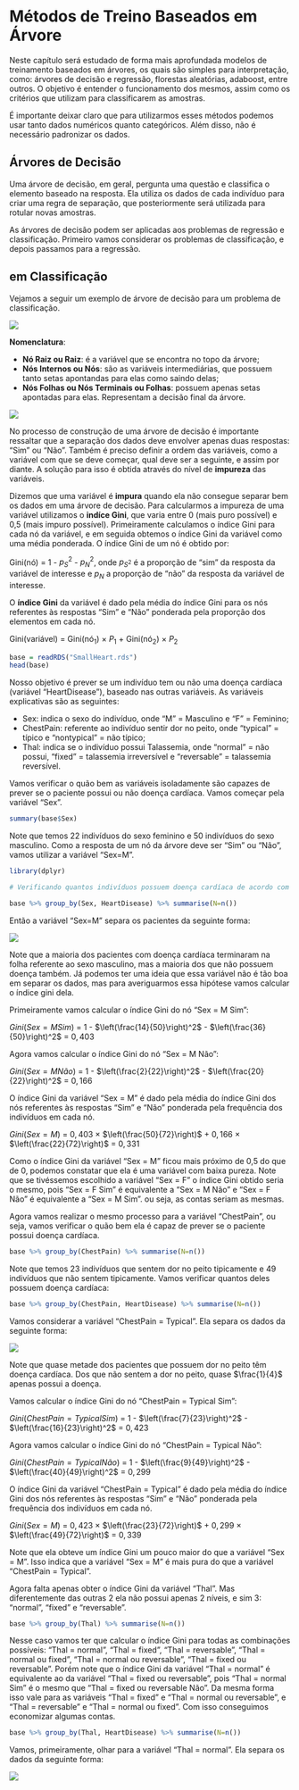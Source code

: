 
# Métodos de Treino Baseados em Árvore

Neste capítulo será estudado de forma mais aprofundada modelos de treinamento baseados em árvores, os quais são simples para interpretação, como: árvores de decisão e regressão, florestas aleatórias, adaboost, entre outros. O objetivo é entender o funcionamento dos mesmos, assim como os critérios que utilizam para classificarem as amostras.

É importante deixar claro que para utilizarmos esses métodos podemos usar tanto dados numéricos quanto categóricos. Além disso, não é necessário padronizar os dados.

## Árvores de Decisão

Uma árvore de decisão, em geral, pergunta uma questão e classifica o elemento baseado na resposta. Ela utiliza os dados de cada indivíduo para criar uma regra de separação, que posteriormente será utilizada para rotular novas amostras.

As árvores de decisão podem ser aplicadas aos problemas de regressão e classificação. Primeiro vamos considerar os problemas de classificação, e depois passamos para a regressão.

## em Classificação

Vejamos a seguir um exemplo de árvore de decisão para um problema de classificação.

![](images/Ex_Arvores.png){fig-align="center"}

**Nomenclatura**:

-   **Nó Raiz ou Raiz**: é a variável que se encontra no topo da árvore;
-   **Nós Internos ou Nós**: são as variáveis intermediárias, que possuem tanto setas apontandas para elas como saindo delas;
-   **Nós Folhas ou Nós Terminais ou Folhas**: possuem apenas setas apontadas para elas. Representam a decisão final da árvore.

![](images/Nomenclatura_Arvore.png){fig-align="center"}

No processo de construção de uma árvore de decisão é importante ressaltar que a separação dos dados deve envolver apenas duas respostas: "Sim" ou "Não". Também é preciso definir a ordem das variáveis, como a variável com que se deve começar, qual deve ser a seguinte, e assim por diante. A solução para isso é obtida através do nível de **impureza** das variáveis.

Dizemos que uma variável é **impura** quando ela não consegue separar bem os dados em uma árvore de decisão. Para calcularmos a impureza de uma variável utilizamos o **indíce Gini**, que varia entre 0 (mais puro possível) e 0,5 (mais impuro possível). Primeiramente calculamos o índice Gini para cada nó da variável, e em seguida obtemos o índice Gini da variável como uma média ponderada. O índice Gini de um nó é obtido por:

Gini(nó) = 1 - $p_{S}^2$ - $p_{N}^2$, onde $p_{S^2}$ é a proporção de "sim" da resposta da variável de interesse e $p_{N}$ a proporção de "não" da resposta da variável de interesse.

O **índice Gini** da variável é dado pela média do índice Gini para os nós referentes às respostas "Sim" e "Não" ponderada pela proporção dos elementos em cada nó.

Gini(variável) = Gini(nó$_1$) $\times$ $P_1$ + Gini(nó$_2$) $\times$ $P_2$

```{r}
base = readRDS("SmallHeart.rds")
head(base)
```

Nosso objetivo é prever se um indivíduo tem ou não uma doença cardíaca (variável "HeartDisease"), baseado nas outras variáveis. As variáveis explicativas são as seguintes:

-   Sex: indica o sexo do indivíduo, onde "M" = Masculino e "F" = Feminino;
-   ChestPain: referente ao indivíduo sentir dor no peito, onde "typical" = típico e "nontypical" = não típico;
-   Thal: indica se o indivíduo possui Talassemia, onde "normal" = não possui, "fixed" = talassemia irreversível e "reversable" = talassemia reversível.

Vamos verificar o quão bem as variáveis isoladamente são capazes de prever se o paciente possui ou não doença cardíaca. Vamos começar pela variável "Sex".

```{r}
summary(base$Sex)
```

Note que temos 22 indivíduos do sexo feminino e 50 indivíduos do sexo masculino. Como a resposta de um nó da árvore deve ser "Sim" ou "Não", vamos utilizar a variável "Sex=M".

```{r message=FALSE, warning=FALSE}
library(dplyr)
```

```{r message=FALSE}
# Verificando quantos indivíduos possuem doença cardíaca de acordo com o sexo:

base %>% group_by(Sex, HeartDisease) %>% summarise(N=n())
```

Então a variável "Sex=M" separa os pacientes da seguinte forma:

![](images/Arvore_Sex.png){fig-align="center"}

Note que a maioria dos pacientes com doença cardíaca terminaram na folha referente ao sexo masculino, mas a maioria dos que não possuem doença também. Já podemos ter uma ideia que essa variável não é tão boa em separar os dados, mas para averiguarmos essa hipótese vamos calcular o índice gini dela.

Primeiramente vamos calcular o índice Gini do nó "Sex = M Sim":

$Gini(Sex = M Sim)$ = 1 - $\left(\frac{14}{50}\right)^2$ - $\left(\frac{36}{50}\right)^2$ = $0,403$

Agora vamos calcular o índice Gini do nó "Sex = M Não":

$Gini(Sex = M Não)$ = 1 - $\left(\frac{2}{22}\right)^2$ - $\left(\frac{20}{22}\right)^2$ = $0,166$

O índice Gini da variável "Sex = M" é dado pela média do índice Gini dos nós referentes às respostas "Sim" e "Não" ponderada pela frequência dos indivíduos em cada nó.

$Gini(Sex = M)$ = $0,403$ $\times$ $\left(\frac{50}{72}\right)$ + $0,166$ $\times$ $\left(\frac{22}{72}\right)$ = $0,331$

Como o índice Gini da variável "Sex = M" ficou mais próximo de 0,5 do que de 0, podemos constatar que ela é uma variável com baixa pureza. Note que se tivéssemos escolhido a variável "Sex = F" o índice Gini obtido seria o mesmo, pois "Sex = F Sim" é equivalente a "Sex = M Não" e "Sex = F Não" é equivalente a "Sex = M Sim". ou seja, as contas seriam as mesmas.

Agora vamos realizar o mesmo processo para a variável "ChestPain", ou seja, vamos verificar o quão bem ela é capaz de prever se o paciente possui doença cardíaca.

```{r}
base %>% group_by(ChestPain) %>% summarise(N=n())
```

Note que temos 23 indivíduos que sentem dor no peito tipicamente e 49 indivíduos que não sentem tipicamente. Vamos verificar quantos deles possuem doença cardíaca:

```{r}
base %>% group_by(ChestPain, HeartDisease) %>% summarise(N=n())
```

Vamos considerar a variável "ChestPain = Typical". Ela separa os dados da seguinte forma:

![](images/Arvore_Chest.png){fig-align="center"}

Note que quase metade dos pacientes que possuem dor no peito têm doença cardíaca. Dos que não sentem a dor no peito, quase $\frac{1}{4}$ apenas possui a doença.

Vamos calcular o índice Gini do nó "ChestPain = Typical Sim":

$Gini(ChestPain = Typical Sim)$ = 1 - $\left(\frac{7}{23}\right)^2$ - $\left(\frac{16}{23}\right)^2$ = $0,423$

Agora vamos calcular o índice Gini do nó "ChestPain = Typical Não":

$Gini(ChestPain = Typical Não)$ = 1 - $\left(\frac{9}{49}\right)^2$ - $\left(\frac{40}{49}\right)^2$ = $0,299$

O índice Gini da variável "ChestPain = Typical" é dado pela média do índice Gini dos nós referentes às respostas "Sim" e "Não" ponderada pela frequência dos indivíduos em cada nó.

$Gini(Sex = M)$ = $0,423$ $\times$ $\left(\frac{23}{72}\right)$ + $0,299$ $\times$ $\left(\frac{49}{72}\right)$ = $0,339$

Note que ela obteve um índice Gini um pouco maior do que a variável "Sex = M". Isso indica que a variável "Sex = M" é mais pura do que a variável "ChestPain = Typical".

Agora falta apenas obter o índice Gini da variável "Thal". Mas diferentemente das outras 2 ela não possui apenas 2 níveis, e sim 3: "normal", "fixed" e "reversable".

```{r}
base %>% group_by(Thal) %>% summarise(N=n())
```

Nesse caso vamos ter que calcular o índice Gini para todas as combinações possíveis: "Thal = normal", "Thal = fixed", "Thal = reversable", "Thal = normal ou fixed", "Thal = normal ou reversable", "Thal = fixed ou reversable". Porém note que o índice Gini da variável "Thal = normal" é equivalente ao da variável "Thal = fixed ou reversable", pois "Thal = normal Sim" é o mesmo que "Thal = fixed ou reversable Não". Da mesma forma isso vale para as variáveis "Thal = fixed" e "Thal = normal ou reversable", e "Thal = reversable" e "Thal = normal ou fixed". Com isso conseguimos economizar algumas contas.

```{r}
base %>% group_by(Thal, HeartDisease) %>% summarise(N=n())
```

Vamos, primeiramente, olhar para a variável "Thal = normal". Ela separa os dados da seguinte forma:

![](images/Arvore_Thal_normal.png){fig-align="center"}
